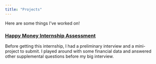 ```yaml
---
title: "Projects"
---
```


Here are some things I've worked on!

### [Happy Money Internship Assessment](file:///Users/angelahuynh/Documents/Jobs:Internships/Summer%202018/Happy%20Money/Huynh_Intern_Assessment.html)

Before getting this internship, I had a preliminary interview and a mini-project to submit. I played around with some financial data and answered other supplemental questions before my big interview. 
